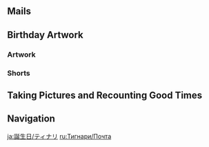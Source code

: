 {{BirthdayIntro|Tighnari}}

==Mails==
{{Mails by Category Table|Tighnari Birthday Mails|noheader=1}}

==Birthday Artwork==
===Artwork===
{{Artwork by Category Table
|Character Birthday Artwork
|category = Tighnari Birthday Artwork
|header = Tighnari's Birthday Artwork
}}

===Shorts===
{{Artwork by Category Table
|Character Shorts
|category = Tighnari Birthday Artwork
|header = Tighnari's Birthday Shorts
}}

==Taking Pictures and Recounting Good Times==
{{Transclude|Taking Pictures and Recounting Good Times/Story/Tighnari|Stories|main=1|top=1}}

==Navigation==
{{Character Navbox|prelink=1|link type=Birthday}}

[[ja:誕生日/ティナリ]]
[[ru:Тигнари/Почта]]
